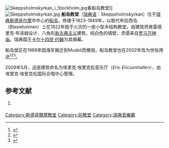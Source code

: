 [[Image:Skeppsholmskyrkan_i_Stockholm.jpg|thumb]]看船岛教堂]]
[[Image:Skeppsholmskyrkan.jpg|thumb]]
'''船岛教堂'''（[[瑞典语|瑞典语]]：Skeppsholmskyrkan）位于[[瑞典|瑞典]][[斯德哥尔摩|斯德哥尔摩]]市中心的[[船岛|船岛]]，修建于1823-1849年，以取代布拉西岛（Blasieholmen）上在1822年毁于火灾的一座小型木结构教堂。由建筑师弗雷德里克·布洛姆设计，八角形[[新古典主义|新古典主义]]建筑，纯白色的墙壁，灵感来自[[罗马|罗马]][[万神庙|万神庙]]。瑞典国王[[卡尔十四世·约翰|卡尔十四世·约翰]]为其揭幕。

船岛堂区在1969年因海军搬迁到Muskö而撤销，船岛教堂也在2002年改为世俗用途<ref name="sjogard-church">{{cite web
 | title = Skepps- och Kastellholmarna : Skeppsholmskyrkan
 | publisher = Stockholms Sjögård
 | date = 2006-03-30
 | location = Stockholm
 | url = http://www.sjogard.se/omrade/skeppskastellh.htm#skeppsholmskyrkan
 | accessdate = 2007-02-01
 | archive-url = https://web.archive.org/web/20070807132034/http://www.sjogard.se/omrade/skeppskastellh.htm#skeppsholmskyrkan
 | archive-date = 2007-08-07
 | dead-url = yes
 }}</ref><ref name="Guide-132">{{cite book
 | author = Johan Mårtelius | title = Guide till Stockholms arkitektur
 | edition = 2nd ed. | year = 1999 | publisher = Arkitektur förlag
 | location = Stockholm | id = ISBN 91-86050-41-9
 | pages = 132 | chapter = Södra Innerstaden
}}</ref><ref name="SFV-church">{{cite web
 | title = Skeppsholmskyrkan
 | publisher = Statens fastighetsverk
 | date = 
 | location = Stockholm
 | url = http://www.sfv.se/cms/sfv/vara_fastigheter/sverige/ab_stockholms_lan/skepps-_och_kastellholmarna/Skeppsholmskyrkan.html
 | accessdate = 2007-02-01
 | deadurl = yes
 | archiveurl = https://web.archive.org/web/20070221215152/http://www.sfv.se/cms/sfv/vara_fastigheter/sverige/ab_stockholms_lan/skepps-_och_kastellholmarna/Skeppsholmskyrkan.html
 | archivedate = 2007-02-21
 }}</ref>。

2009年5月，这座建筑命名为埃里克·埃里克松音乐厅（''Eric Ericsonhallen''），由埃里克·埃里克松国际合唱中心管理。

== 参考文献 ==
{{Reflist|2}}
{{commons|Skeppsholmskyrkan|Skeppsholmskyrkan}}
# {{cite web
 | title = Karl Johans kyrka på Skeppsholmen
 | publisher = Statens fastighetsverk | date = 2005-06-15 | location = Stockholm
 | url = http://www.sfv.se/cms/showdocument/documents/sfv/kulturvarden/2001_02/Artikel__565.pdf
 | accessdate = 2007-02-01
}} {{Dead link|date=October 2010|bot=H3llBot}}

{{coord|59|19|35|N|18|04|55|E|display=title|region:SE-O_type:landmark_source:dewiki}}

[[Category:斯德哥爾摩教堂|Category:斯德哥爾摩教堂]]
[[Category:前教堂|Category:前教堂]]
[[Category:瑞典音樂廳|Category:瑞典音樂廳]]